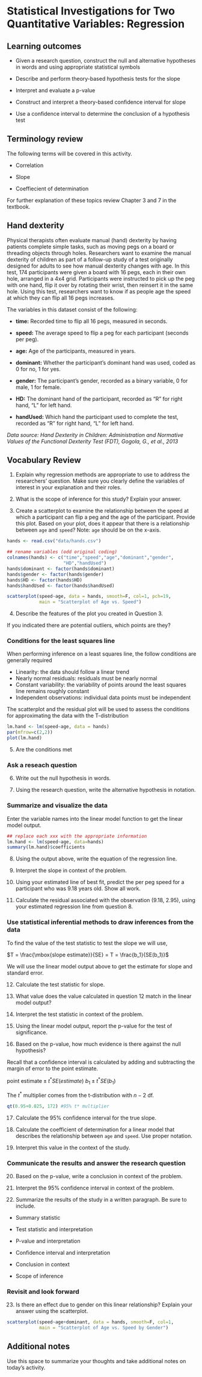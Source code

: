 # Statistical Investigations for Two Quantitative Variables: Regression

## Learning outcomes
* Given a research question, construct the null and alternative hypotheses
  in words and using appropriate statistical symbols
  
* Describe and perform theory-based hypothesis tests for the slope 

* Interpret and evaluate a p-value

* Construct and interpret a theory-based confidence interval for slope

* Use a confidence interval to determine the conclusion of a hypothesis test

## Terminology review
The following terms will be covered in this activity.

* Correlation

* Slope 

* Coeffiecient of determination

For further explanation of these topics review Chapter 3 and 7 in the textbook.

## Hand dexterity

Physical therapists often evaluate manual (hand) dexterity by having patients complete simple tasks, such as moving pegs on a board or threading objects through holes. Researchers want to examine the manual dexterity of children as part of a follow-up study of a test originally designed for adults to see how manual dexterity changes with age. In this test, 174 participants were given a board with 16 pegs, each in their own hole, arranged in a 4x4 grid. Participants were instructed to pick up the peg with one hand, flip it over by rotating their wrist, then reinsert it in the same hole. Using this test, researchers want to know if as people age the speed at which they can flip all 16 pegs increases.

The variables in this dataset consist of the following:

- **time:** Recorded time to flip all 16 pegs, measured in seconds.

- **speed:** The average speed to flip a peg for each participant (seconds per peg).

- **age:** Age of the participants, measured in years.

- **dominant:** Whether the participant's dominant hand was used, coded as 0 for no, 1 for yes.

- **gender:** The participant's gender, recorded as a binary variable, 0 for male, 1 for female.

- **HD:** The dominant hand of the participant, recorded as "R" for right hand, "L" for left hand.

- **handUsed:** Which hand the participant used to complete the test, recorded as "R" for right hand, "L" for left hand.

*Data source: Hand Dexterity in Children: Administration and Normative Values of the Functional Dexterity Test (FDT), Gogola, G., et al., 2013*


## Vocabulary Review

1. Explain why regression methods are appropriate to use to address the researchers' question. Make sure you clearly define the variables of interest in your explanation and their roles.

\vspace{1in}

2. What is the scope of inference for this study?  Explain your answer. 

\vspace{1in}


3. Create a scatterplot to examine the relationship between the speed at which a participant can flip a peg and the age of the participant. Provide this plot. Based on your plot, does it appear that there is a relationship between ``age`` and ``speed``? Note: ``age`` should be on the x-axis.
 
```r
hands <- read.csv("data/hands.csv")

## rename variables (odd original coding)
colnames(hands) <- c("time","speed","age","dominant","gender",
                     "HD","handUsed") 
hands$dominant <- factor(hands$dominant)
hands$gender <- factor(hands$gender)
hands$HD <- factor(hands$HD)
hands$handUsed <- factor(hands$handUsed)
```

```r
scatterplot(speed~age, data = hands, smooth=F, col=1, pch=19,
            main = "Scatterplot of Age vs. Speed")
```


4. Describe the features of the plot you created in Question 3.

\vspace{1in}

If you indicated there are potential outliers, which points are they?

### Conditions for the least squares line

When performing inference on a least squares line, the follow conditions are generally required

- Linearity: the data should follow a linear trend
- Nearly normal residuals: residuals must be nearly normal
- Constant variability: the variability of points around the least squares line remains roughly constant
- Independent observations: individual data points must be independent 

The scatterplot and the residual plot will be used to assess the conditions for approximating the data with the T-distribution

```r
lm.hand <- lm(speed~age, data = hands)
par(mfrow=c(2,2))
plot(lm.hand)
```

5. Are the conditions met 

\vspace{1in}


### Ask a reseach question

6. Write out the null hypothesis in words.

\vspace{1in}

7. Using the research question, write the alternative hypothesis in notation.

\vspace{0.5in}

### Summarize and visualize the data

Enter the variable names into the linear model function to get the linear model output.

```r
## replace each xxx with the appropriate information
lm.hand <- lm(speed~age, data=hands)
summary(lm.hand)$coefficients
```
8.  Using the output above, write the equation of the regression line.

\vspace{1in}

9.  Interpret the slope in context of the problem.

\vspace{1in}

10. Using your estimated line of best fit, predict the per peg speed for a participant who was 9.18 years old. Show all work.

\vspace{1in}

11. Calculate the residual associated with the observation (9.18, 2.95), using your estimated regression line from question 8. 

\vspace{1in}

### Use statistical inferential methods to draw inferences from the data

To find the value of the test statistic to test the slope we will use, 

 $T = \frac{\mbox{slope estimate}}{SE} = T = \frac{b_1}{SE(b_1)}$
 
We will use the linear model output above to get the estimate for slope and standard error.

12.  Calculate the test statistic for slope.

\vspace{1in}

13.  What value does the value calculated in question 12 match in the linear model output?

\vspace{0.5in}

14.  Interpret the test statistic in context of the problem.

\vspace{1in}

15.  Using the linear model output, report the p-value for the test of significance.

\vspace{0.5in}
16. Based on the p-value, how much evidence is there against the null hypothesis?

\vspace{0.5in}

Recall that a confidence interval is calculated by adding and subtracting the margin of error to the point estimate.  

 $\mbox{point estimate}\pm t^*SE(estimate)$
 $b_1 \pm t^* SE(b_1)$
 
The $t^*$ multiplier comes from the t-distribution with $n-2$ df.

```r
qt(0.95+0.025, 172) #95% t* multiplier 
```

17. Calculate the 95% confidence interval for the true slope.
\vspace{1in}

18. Calculate the coefficient of determination for a linear model that describes the relationship between ``age`` and ``speed``. Use proper notation.

\vspace{1in}

19. Interpret this value in the context of the study.

\vspace{1in}

### Communicate the results and answer the research question

20. Based on the p-value, write a conclusion in context of the problem.

\vspace{1in}

21. Interpret the 95% confidence interval in context of the problem.

\vspace{1in}

22.  Summarize the results of the study in a written paragraph.  Be sure to include.

* Summary statistic

* Test statistic and interpretation

* P-value and interpretation

* Confidence interval and interpretation

* Conclusion in context

* Scope of inference

### Revisit and look forward

23. Is there an effect due to gender on this linear relationship?  Explain your answer using the scatterplot.

```r
scatterplot(speed~age+dominant, data = hands, smooth=F, col=1, 
            main = "Scatterplot of Age vs. Speed by Gender")
```



## Additional notes

Use this space to summarize your thoughts and take additional notes on today's activity.